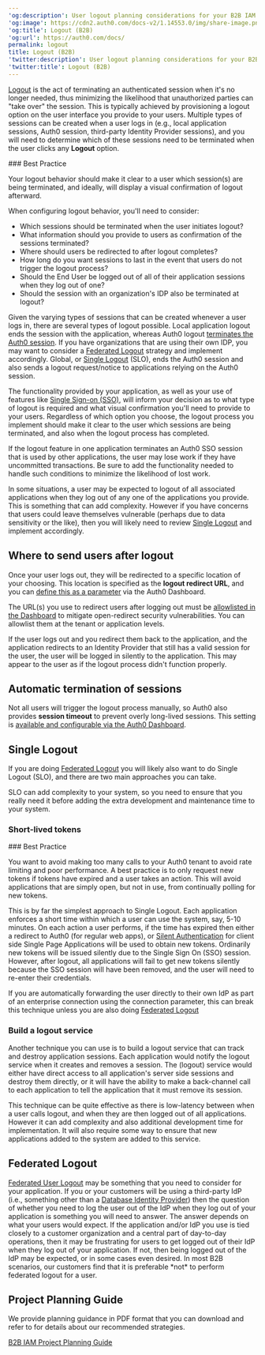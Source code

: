 ---
'og:description': User logout planning considerations for your B2B IAM implementation.
'og:image': https://cdn2.auth0.com/docs-v2/1.14553.0/img/share-image.png
'og:title': Logout (B2B)
'og:url': https://auth0.com/docs/
permalink: logout
title: Logout (B2B)
'twitter:description': User logout planning considerations for your B2B IAM implementation.
'twitter:title': Logout (B2B)
---
[Logout](/docs/authenticate/login/logout) is the act of terminating an authenticated session when it's no longer needed, thus minimizing the likelihood that unauthorized parties can "take over" the session. This is typically achieved by provisioning a logout option on the user interface you provide to your users. Multiple types of sessions can be created when a user logs in (e.g., local application sessions, Auth0 session, third-party <Tooltip tip="Identity Provider (IdP): Service that stores and manages digital identities." cta="View Glossary" href="/docs/glossary?term=Identity+Provider">Identity Provider</Tooltip> sessions), and you will need to determine which of these sessions need to be terminated when the user clicks any **Logout** option.

<Info>
### Best Practice

Your logout behavior should make it clear to a user which session(s) are being terminated, and ideally, will display a visual confirmation of logout afterward.
</Info>

When configuring logout behavior, you'll need to consider:

* Which sessions should be terminated when the user initiates logout?
* What information should you provide to users as confirmation of the sessions terminated?
* Where should users be redirected to after logout completes?
* How long do you want sessions to last in the event that users do not trigger the logout process?
* Should the End User be logged out of all of their application sessions when they log out of one?
* Should the session with an organization's IDP also be terminated at logout?

Given the varying types of sessions that can be created whenever a user logs in, there are several types of logout possible. Local application logout ends the session with the application, whereas Auth0 logout [terminates the Auth0 session](/docs/authenticate/login/logout/log-users-out-of-auth0). If you have organizations that are using their own IDP, you may want to consider a [Federated Logout](#federated-logout) strategy and implement accordingly. Global, or [Single Logout](/docs/authenticate/login/logout/log-users-out-of-applications) (SLO), ends the Auth0 session and also sends a logout request/notice to applications relying on the Auth0 session.

The functionality provided by your application, as well as your use of features like [Single Sign-on (SSO)](/docs/authenticate/single-sign-on), will inform your decision as to what type of logout is required and what visual confirmation you'll need to provide to your users. Regardless of which option you choose, the logout process you implement should make it clear to the user which sessions are being terminated, and also when the logout process has completed.

<Warning>

If the logout feature in one application terminates an Auth0 SSO session that is used by other applications, the user may lose work if they have uncommitted transactions. Be sure to add the functionality needed to handle such conditions to minimize the likelihood of lost work.

</Warning>

In some situations, a user may be expected to logout of all associated applications when they log out of any one of the applications you provide. This is something that can add complexity. However if you have concerns that users could leave themselves vulnerable (perhaps due to data sensitivity or the like), then you will likely need to review [Single Logout](#single-logout) and implement accordingly.

## Where to send users after logout

Once your user logs out, they will be redirected to a specific location of your choosing. This location is specified as the **logout redirect URL**, and you can [define this as a parameter](/docs/authenticate/login/logout/redirect-users-after-logout) via the <Tooltip tip="Auth0 Dashboard: Auth0's main product to configure your services." cta="View Glossary" href="/docs/glossary?term=Auth0+Dashboard">Auth0 Dashboard</Tooltip>.

The URL(s) you use to redirect users after logging out must be [allowlisted in the Dashboard](/docs/authenticate/login/logout#redirect-users-after-logout) to mitigate open-redirect security vulnerabilities. You can allowlist them at the tenant or application levels.

<Callout icon="file-lines" color="#0EA5E9" iconType="regular">

If the user logs out and you redirect them back to the application, and the application redirects to an Identity Provider that still has a valid session for the user, the user will be logged in silently to the application. This may appear to the user as if the logout process didn't function properly.

</Callout>

## Automatic termination of sessions

Not all users will trigger the logout process manually, so Auth0 also provides **session timeout** to prevent overly long-lived sessions. This setting is [available and configurable via the Auth0 Dashboard](/docs/get-started/tenant-settings#login-session-management).

## Single Logout

If you are doing [Federated Logout](#federated-logout) you will likely also want to do Single Logout (SLO), and there are two main approaches you can take.

<Warning>

SLO can add complexity to your system, so you need to ensure that you really need it before adding the extra development and maintenance time to your system.

</Warning>

### Short-lived tokens

<Info>
### Best Practice

You want to avoid making too many calls to your Auth0 tenant to avoid rate limiting and poor performance. A best practice is to only request new tokens if tokens have expired and a user takes an action. This will avoid applications that are simply open, but not in use, from continually polling for new tokens.
</Info>

This is by far the simplest approach to Single Logout. Each application enforces a short time within which a user can use the system, say, 5-10 minutes. On each action a user performs, if the time has expired then either a redirect to Auth0 (for regular web apps), or [Silent Authentication](/docs/authenticate/login/configure-silent-authentication) for client side Single Page Applications will be used to obtain new tokens. Ordinarily new tokens will be issued silently due to the <Tooltip tip="Single Sign-On (SSO): Service that, after a user logs into one applicaton, automatically logs that user in to other applications." cta="View Glossary" href="/docs/glossary?term=Single+Sign+On">Single Sign On</Tooltip> (SSO) session. However, after logout, all applications will fail to get new tokens silently because the SSO session will have been removed, and the user will need to re-enter their credentials.

<Warning>

If you are automatically forwarding the user directly to their own IdP as part of an enterprise connection using the connection parameter, this can break this technique unless you are also doing [Federated Logout](#federated-logout)

</Warning>

### Build a logout service

Another technique you can use is to build a logout service that can track and destroy application sessions. Each application would notify the logout service when it creates and removes a session. The (logout) service would either have direct access to all application's server side sessions and destroy them directly, or it will have the ability to make a back-channel call to each application to tell the application that it must remove its session.

This technique can be quite effective as there is low-latency between when a user calls logout, and when they are then logged out of all applications. However it can add complexity and also additional development time for implementation. It will also require some way to ensure that new applications added to the system are added to this service.

## Federated Logout

[Federated User Logout](/docs/authenticate/login/logout/log-users-out-of-idps) may be something that you need to consider for your application. If you or your customers will be using a third-party IdP (i.e., something other than a [Database Identity Provider](/docs/authenticate/identity-providers/database)) then the question of whether you need to log the user out of the IdP when they log out of your application is something you will need to answer. The answer depends on what your users would expect. If the application and/or IdP you use is tied closely to a customer organization and a central part of day-to-day operations, then it may be frustrating for users to get logged out of their IdP when they log out of your application. If not, then being logged out of the IdP may be expected, or in some cases even desired. In most B2B scenarios, our customers find that it is preferable \*not\* to perform federated logout for a user.

## Project Planning Guide

We provide planning guidance in PDF format that you can download and refer to for details about our recommended strategies.

[B2B IAM Project Planning Guide](https://assets.ctfassets.net/cdy7uua7fh8z/63F0WOPJdVzsPMxV1Xvp8x/7a329487c5e890d8e820f6a48983b46a/B2B_Project_Planning.pdf)